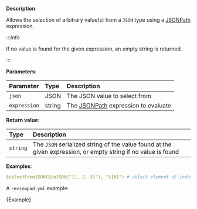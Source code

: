 
**Description**:

Allows the selection of arbitrary value(s) from a `JSON` type using a [JSONPath](https://support.smartbear.com/alertsite/docs/monitors/api/endpoint/jsonpath.html) expression.

:::info

If no value is found for the given expression, an empty string is returned.

:::

**Parameters**:

| Parameter    | Type   | Description                                                                                                             |
| :----------- | :----- | :---------------------------------------------------------------------------------------------------------------------- |
| `json`       | JSON   | The JSON value to select from                                                                                           |
| `expression` | string | The [JSONPath](https://support.smartbear.com/alertsite/docs/monitors/api/endpoint/jsonpath.html) expression to evaluate |

**Return value**:

| Type     | Description                                                                                                   |
| :------- | :------------------------------------------------------------------------------------------------------------ |
| `string` | The `JSON` serialized string of the value found at the given expression, or empty string if no value is found |

**Examples**:

```yml
$selectFromJSON($toJSON("[1, 2, 3]"), "$[0]") # select element at index 0
```

A `reviewpad.yml` example:

<CodeBlock language="yml" title="reviewpad.yml">{Example}</CodeBlock>
